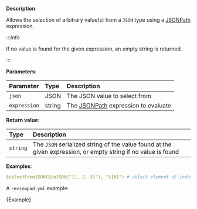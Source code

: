 
**Description**:

Allows the selection of arbitrary value(s) from a `JSON` type using a [JSONPath](https://support.smartbear.com/alertsite/docs/monitors/api/endpoint/jsonpath.html) expression.

:::info

If no value is found for the given expression, an empty string is returned.

:::

**Parameters**:

| Parameter    | Type   | Description                                                                                                             |
| :----------- | :----- | :---------------------------------------------------------------------------------------------------------------------- |
| `json`       | JSON   | The JSON value to select from                                                                                           |
| `expression` | string | The [JSONPath](https://support.smartbear.com/alertsite/docs/monitors/api/endpoint/jsonpath.html) expression to evaluate |

**Return value**:

| Type     | Description                                                                                                   |
| :------- | :------------------------------------------------------------------------------------------------------------ |
| `string` | The `JSON` serialized string of the value found at the given expression, or empty string if no value is found |

**Examples**:

```yml
$selectFromJSON($toJSON("[1, 2, 3]"), "$[0]") # select element at index 0
```

A `reviewpad.yml` example:

<CodeBlock language="yml" title="reviewpad.yml">{Example}</CodeBlock>
